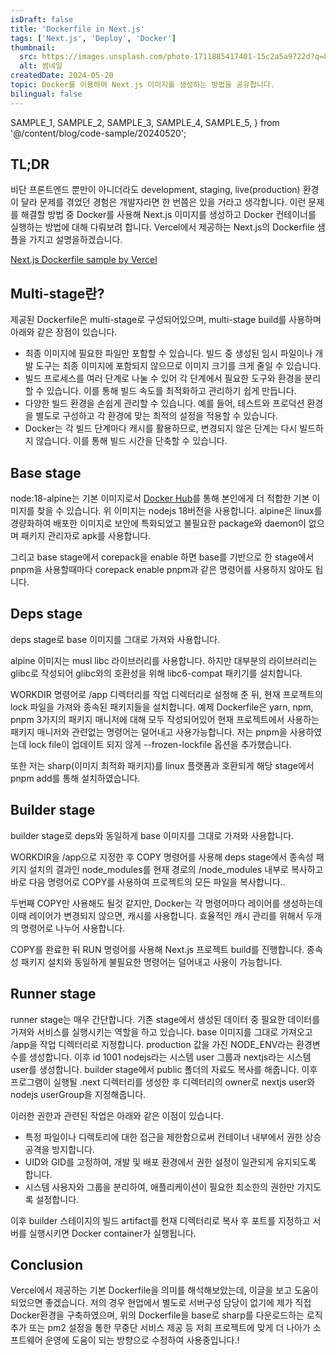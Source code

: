 ```yaml
---
isDraft: false
title: 'Dockerfile in Next.js'
tags: ['Next.js', 'Deploy', 'Docker']
thumbnail:
  src: https://images.unsplash.com/photo-1711885417401-15c2a5a9722d?q=80&w=3024&auto=format&fit=crop&ixlib=rb-4.0.3&ixid=M3wxMjA3fDB8MHxwaG90by1wYWdlfHx8fGVufDB8fHx8fA%3D%3D
  alt: 썸네일
createdDate: 2024-05-20
topic: Docker를 이용하여 Next.js 이미지를 생성하는 방법을 공유합니다.
bilingual: false
---
```


  SAMPLE_1,
  SAMPLE_2,
  SAMPLE_3,
  SAMPLE_4,
  SAMPLE_5,
} from '@/content/blog/code-sample/20240520';

## TL;DR

비단 프론트엔드 뿐만이 아니더라도 development, staging, live(production) 환경이 달라 문제를 겪었던 경험은 개발자라면 한 번쯤은 있을 거라고 생각합니다. 이런 문제를 해결할 방법 중 Docker를 사용해 Next.js 이미지를 생성하고 Docker 컨테이너를 실행하는 방법에 대해 다뤄보려 합니다. Vercel에서 제공하는 Next.js의 Dockerfile 샘플을 가지고 설명을하겠습니다.

[Next.js Dockerfile sample by Vercel](https://github.com/vercel/next.js/blob/canary/examples/with-docker/Dockerfile)

## Multi-stage란?

제공된 Dockerfile은 multi-stage로 구성되어있으며, multi-stage build를 사용하며 아래와 같은 장점이 있습니다.

- 최종 이미지에 필요한 파일만 포함할 수 있습니다. 빌드 중 생성된 임시 파일이나 개발 도구는 최종 이미지에 포함되지 않으므로 이미지 크기를 크게 줄일 수 있습니다.
- 빌드 프로세스를 여러 단계로 나눌 수 있어 각 단계에서 필요한 도구와 환경을 분리할 수 있습니다. 이를 통해 빌드 속도를 최적화하고 관리하기 쉽게 만듭니다.
- 다양한 빌드 환경을 손쉽게 관리할 수 있습니다. 예를 들어, 테스트와 프로덕션 환경을 별도로 구성하고 각 환경에 맞는 최적의 설정을 적용할 수 있습니다.
- Docker는 각 빌드 단계마다 캐시를 활용하므로, 변경되지 않은 단계는 다시 빌드하지 않습니다. 이를 통해 빌드 시간을 단축할 수 있습니다.

## Base stage

<SyntaxHighlighter code={SAMPLE_1} lang="dockerfile" />

node:18-alpine는 기본 이미지로서 [Docker Hub](https://hub.docker.com)를 통해 본인에게 더 적합한 기본 이미지를 찾을 수 있습니다. 위 이미지는 nodejs 18버전을 사용합니다. alpine은 linux를 경량화하여 배포한 이미지로 보안에 특화되었고 불필요한 package와 daemon이 없으며 패키지 관리자로 apk를 사용합니다.

그리고 base stage에서 corepack을 enable 하면 base를 기반으로 한 stage에서 pnpm을 사용할때마다 corepack enable pnpm과 같은 명령어를 사용하지 않아도 됩니다.

## Deps stage

<SyntaxHighlighter code={SAMPLE_2} lang="dockerfile" />

deps stage로 base 이미지를 그대로 가져와 사용합니다.

alpine 이미지는 musl libc 라이브러리를 사용합니다. 하지만 대부분의 라이브러리는 glibc로 작성되어 glibc와의 호환성을 위해 libc6-compat 패키기를 설치합니다.

WORKDIR 명령어로 /app 디렉터리를 작업 디렉터리로 설정해 준 뒤, 현재 프로젝트의 lock 파일을 가져와 종속된 패키지들을 설치합니다. 예제 Dockerfile은 yarn, npm, pnpm 3가지의 패키지 매니저에 대해 모두 작성되어있어 현재 프로젝트에서 사용하는 패키지 매니저와 관련없는 명령어는 덜어내고 사용가능합니다. 저는 pnpm을 사용하였는데 lock file이 업데이트 되지 않게 --frozen-lockfile 옵션을 추가했습니다.

또한 저는 sharp(이미지 최적화 패키지)를 linux 플랫폼과 호환되게 해당 stage에서 pnpm add를 통해 설치하였습니다.

<SyntaxHighlighter code={SAMPLE_3} lang="dockerfile" />

## Builder stage

<SyntaxHighlighter code={SAMPLE_4} lang="dockerfile" />

builder stage로 deps와 동일하게 base 이미지를 그대로 가져와 사용합니다.

WORKDIR을 /app으로 지정한 후 COPY 명령어를 사용해 deps stage에서 종속성 패키지 설치의 결과인 node_modules를 현재 경로의 /node_modules 내부로 복사하고 바로 다음 명령어로 COPY를 사용하여 프로젝트의 모든 파일을 복사합니다..

두번째 COPY만 사용해도 될것 같지만, Docker는 각 명령어마다 레이어를 생성하는데 이때 레이어가 변경되지 않으면, 캐시를 사용합니다. 효율적인 캐시 관리를 위해서 두개의 명령어로 나누어 사용합니다.

COPY를 완료한 뒤 RUN 명령어를 사용해 Next.js 프로젝트 build를 진행합니다. 종속성 패키지 설치와 동일하게 불필요한 명령어는 덜어내고 사용이 가능합니다.

## Runner stage

<SyntaxHighlighter code={SAMPLE_5} lang="dockerfile" />

runner stage는 매우 간단합니다. 기존 stage에서 생성된 데이터 중 필요한 데이터를 가져와 서비스를 실행시키는 역할을 하고 있습니다.
base 이미지를 그대로 가져오고 /app을 작업 디렉터리로 지정합니다. production 값을 가진 NODE_ENV라는 환경변수를 생성합니다.
이후 id 1001 nodejs라는 시스템 user 그룹과 nextjs라는 시스템 user를 생성합니다. builder stage에서 public 폴더의 자료도 복사를 해줍니다.
이후 프로그램이 실행될 .next 디렉터리를 생성한 후 디렉터리의 owner로 nextjs user와 nodejs userGroup을 지정해줍니다.

이러한 권한과 관련된 작업은 아래와 같은 이점이 있습니다.

- 특정 파일이나 디렉토리에 대한 접근을 제한함으로써 컨테이너 내부에서 권한 상승 공격을 방지합니다.
- UID와 GID를 고정하여, 개발 및 배포 환경에서 권한 설정이 일관되게 유지되도록 합니다.
- 시스템 사용자와 그룹을 분리하여, 애플리케이션이 필요한 최소한의 권한만 가지도록 설정합니다.

이후 builder 스테이지의 빌드 artifact를 현재 디렉터리로 복사 후 포트를 지정하고 서버를 실행시키면 Docker container가 실행됩니다.

## Conclusion

Vercel에서 제공하는 기본 Dockerfile을 의미를 해석해보았는데, 이글을 보고 도움이 되었으면 좋겠습니다. 저의 경우 현업에서 별도로 서버구성 담당이 없기에 제가 직접 Docker환경을 구축하였으며, 위의 Dockerfile을 base로 sharp를 다운로드하는 로직 추가 또는 pm2 설정을 통한 무중단 서비스 제공 등 저희 프로젝트에 맞게 더 나아가 소프트웨어 운영에 도움이 되는 방향으로 수정하여 사용중입니다.!
